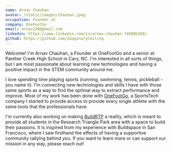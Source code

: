```yaml
---
name: Arnav Chauhan
avatar: /static/images/chauhan.jpeg
occupation: Founder at
company: OneFootGo
email: arnav216@gmail.com
linkedin: https://www.linkedin.com/in/arnav-chauhan-74988b268/
github: https://github.com/ImaginaryCeiling
---
```


Welcome! I'm Arnav Chauhan, a Founder at OneFootGo and a senior at Panther Creek High School in Cary, NC. I'm interested in all sorts of things, but I am most passionate about learning new technologies and having a positive impact in the STEM community around me. 

I love spending time playing sports (running, swimming, tennis, pickleball - you name it). I'm connecting new technologies and skills I have with those same sports as a way to find the optimal way to extract performance and improve. Most of my work has been done with [OneFootGo](https://onefootgo.com), a SportsTech company I started to provide access to provide every single athlete with the same tools that the professionals have.

I'm currently also working on making [BuildRTP](https://buildrtp.org) a reality, which is meant to provide all students in the Research Triangle Park area with a space to build their passions. It is inspired from my experience with Buildspace in San Francisco, where I saw firsthand the effects of having a supportive community rallying behind you. If you want to learn more or can support our mission in any way, please reach out!
